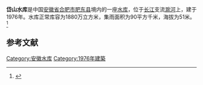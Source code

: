{{Infobox Reservoir 
|name = 岱山水库
|nickname = 
|image = 
|image_caption = 
|map = 
|map_caption = 
|pushpin_map = 
|pushpin_map_caption = 
|code = 
|class = 
|location_of_reservoir = [[安徽省|安徽省]][[合肥市|合肥市]][[肥东县|肥东县]]
|location_of_dam = 
|inflow = 
|outflow = 
|catchment_area = 90
|reservoir_area = 
|mean_depth = 
|maximum_depth = 
|flood_level = 
|normal_water_level = 
|dead_water_level = 
|water_quality = 
|island = 
|maximum_storage_capacity = 
|normal_storage_capacity = 1880万
|dead_storage_capacity = 
|type_of_dam = 
|elevation_of_dam = 
|height_of_dam = 
|length_of_dam = 
|width_of_dam = 
|installed_capacity = 
|irrigated_area =
|start = 
|complete = 1976年
|cost = 
|emigrate = 
|latd = 
|latm = 
|lats = 
|latNS = 
|longd = 
|longm = 
|longs = 
|longEW = 
|website = 
|footnotes = 
}}
'''岱山水库'''是中国[[安徽省|安徽省]][[合肥市|合肥市]][[肥东县|肥东县]]境内的一座[[水库|水库]]，位于[[长江|长江]]支流[[滁河|滁河]]上，建于1976年。水库正常库容为1880万立方米，集雨面积为90平方千米，海拔为51米。<ref>{{cite web|url=http://brim.ihb.ac.cn/12/CN/12.asp |title=中国大中型水库基本特征数据库 |work=中国生物多样性信息系统内陆水体生物学分部 |deadurl=yes |archiveurl=https://web.archive.org/web/20120402061833/http://brim.ihb.ac.cn/12/CN/12.asp |archivedate=2012-04-02 }}</ref>
== 参考文献 ==
{{Reflist}}

{{安徽小作品}}

[[Category:安徽水库|Category:安徽水库]]
[[Category:1976年建築|Category:1976年建築]]